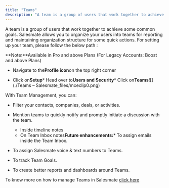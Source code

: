 ```yaml
---
title: "Teams"
description: "A team is a group of users that work together to achieve some common goals. Salesmate allows you to organize your users into teams for reporting and m..."
---
```


A team is a group of users that work together to achieve some common goals. Salesmate allows you to organize your users into teams for reporting and maintaining organization structure for some quick actions. For setting up your team, please follow the below path :

<Note>
**Note:**Available in Pro and above Plans (For Legacy Accounts: Boost and above Plans)
</Note>


*   Navigate to the**Profile icon**on the top right corner

*   Click on**Setup***   Head over to**Users and Security***   Click on**Teams**![](./Teams – Salesmate_files/mceclip0.png)

With Team Management, you can:


*   Filter your contacts, companies, deals, or activities.

*   Mention teams to quickly notify and promptly initiate a discussion with the team.
    *   Inside timeline notes
    *   On Team Inbox notes**Future enhancements:***   To assign emails inside the Team Inbox.

*   To assign Salesmate voice & text numbers to Teams.

*   To track Team Goals.

*   To create better reports and dashboards around Teams.

To know more on how to manage Teams in Salesmate [click here](https://support.salesmate.io/hc/en-us/sections/360009289011-Teams)
